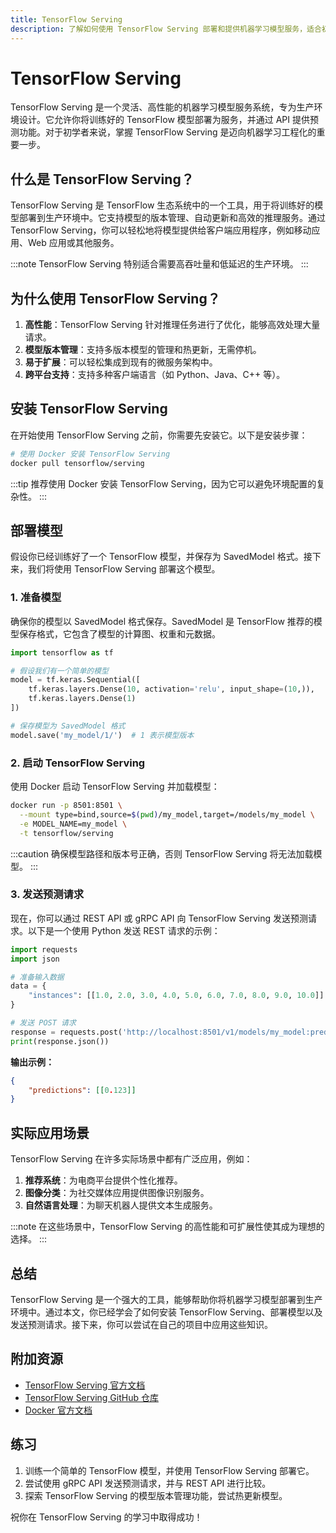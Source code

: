 ```yaml
---
title: TensorFlow Serving
description: 了解如何使用 TensorFlow Serving 部署和提供机器学习模型服务，适合初学者。
---
```


# TensorFlow Serving

TensorFlow Serving 是一个灵活、高性能的机器学习模型服务系统，专为生产环境设计。它允许你将训练好的 TensorFlow 模型部署为服务，并通过 API 提供预测功能。对于初学者来说，掌握 TensorFlow Serving 是迈向机器学习工程化的重要一步。

## 什么是 TensorFlow Serving？

TensorFlow Serving 是 TensorFlow 生态系统中的一个工具，用于将训练好的模型部署到生产环境中。它支持模型的版本管理、自动更新和高效的推理服务。通过 TensorFlow Serving，你可以轻松地将模型提供给客户端应用程序，例如移动应用、Web 应用或其他服务。

:::note
TensorFlow Serving 特别适合需要高吞吐量和低延迟的生产环境。
:::

## 为什么使用 TensorFlow Serving？

1. **高性能**：TensorFlow Serving 针对推理任务进行了优化，能够高效处理大量请求。
2. **模型版本管理**：支持多版本模型的管理和热更新，无需停机。
3. **易于扩展**：可以轻松集成到现有的微服务架构中。
4. **跨平台支持**：支持多种客户端语言（如 Python、Java、C++ 等）。

## 安装 TensorFlow Serving

在开始使用 TensorFlow Serving 之前，你需要先安装它。以下是安装步骤：

```bash
# 使用 Docker 安装 TensorFlow Serving
docker pull tensorflow/serving
```

:::tip
推荐使用 Docker 安装 TensorFlow Serving，因为它可以避免环境配置的复杂性。
:::

## 部署模型

假设你已经训练好了一个 TensorFlow 模型，并保存为 SavedModel 格式。接下来，我们将使用 TensorFlow Serving 部署这个模型。

### 1. 准备模型

确保你的模型以 SavedModel 格式保存。SavedModel 是 TensorFlow 推荐的模型保存格式，它包含了模型的计算图、权重和元数据。

```python
import tensorflow as tf

# 假设我们有一个简单的模型
model = tf.keras.Sequential([
    tf.keras.layers.Dense(10, activation='relu', input_shape=(10,)),
    tf.keras.layers.Dense(1)
])

# 保存模型为 SavedModel 格式
model.save('my_model/1/')  # 1 表示模型版本
```

### 2. 启动 TensorFlow Serving

使用 Docker 启动 TensorFlow Serving 并加载模型：

```bash
docker run -p 8501:8501 \
  --mount type=bind,source=$(pwd)/my_model,target=/models/my_model \
  -e MODEL_NAME=my_model \
  -t tensorflow/serving
```

:::caution
确保模型路径和版本号正确，否则 TensorFlow Serving 将无法加载模型。
:::

### 3. 发送预测请求

现在，你可以通过 REST API 或 gRPC API 向 TensorFlow Serving 发送预测请求。以下是一个使用 Python 发送 REST 请求的示例：

```python
import requests
import json

# 准备输入数据
data = {
    "instances": [[1.0, 2.0, 3.0, 4.0, 5.0, 6.0, 7.0, 8.0, 9.0, 10.0]]
}

# 发送 POST 请求
response = requests.post('http://localhost:8501/v1/models/my_model:predict', json=data)
print(response.json())
```

**输出示例：**

```json
{
    "predictions": [[0.123]]
}
```

## 实际应用场景

TensorFlow Serving 在许多实际场景中都有广泛应用，例如：

1. **推荐系统**：为电商平台提供个性化推荐。
2. **图像分类**：为社交媒体应用提供图像识别服务。
3. **自然语言处理**：为聊天机器人提供文本生成服务。

:::note
在这些场景中，TensorFlow Serving 的高性能和可扩展性使其成为理想的选择。
:::

## 总结

TensorFlow Serving 是一个强大的工具，能够帮助你将机器学习模型部署到生产环境中。通过本文，你已经学会了如何安装 TensorFlow Serving、部署模型以及发送预测请求。接下来，你可以尝试在自己的项目中应用这些知识。

## 附加资源

- [TensorFlow Serving 官方文档](https://www.tensorflow.org/tfx/guide/serving)
- [TensorFlow Serving GitHub 仓库](https://github.com/tensorflow/serving)
- [Docker 官方文档](https://docs.docker.com/)

## 练习

1. 训练一个简单的 TensorFlow 模型，并使用 TensorFlow Serving 部署它。
2. 尝试使用 gRPC API 发送预测请求，并与 REST API 进行比较。
3. 探索 TensorFlow Serving 的模型版本管理功能，尝试热更新模型。

祝你在 TensorFlow Serving 的学习中取得成功！